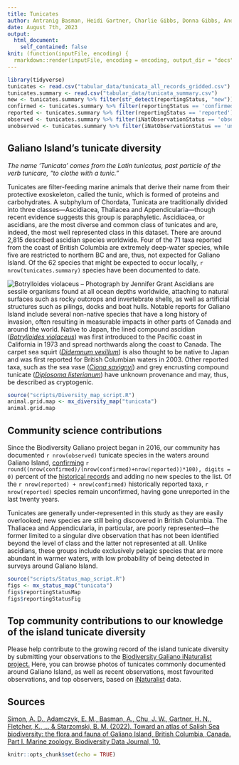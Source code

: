 ```yaml
---
title: Tunicates
author: Antranig Basman, Heidi Gartner, Charlie Gibbs, Donna Gibbs, Andy Lamb, Andrew Simon
date: August 7th, 2023
output: 
  html_document:
    self_contained: false
knit: (function(inputFile, encoding) {
  rmarkdown::render(inputFile, encoding = encoding, output_dir = "docs", output_options = list(copy_resources = TRUE)) })
---
```


```r
library(tidyverse)
tunicates <- read.csv("tabular_data/tunicata_all_records_gridded.csv")
tunicates.summary <- read.csv("tabular_data/tunicata_summary.csv")
new <- tunicates.summary %>% filter(str_detect(reportingStatus, "new")) 
confirmed <- tunicates.summary %>% filter(reportingStatus == 'confirmed') 
reported <- tunicates.summary %>% filter(reportingStatus == 'reported') 
observed <- tunicates.summary %>% filter(iNatObservationStatus == 'observed') 
unobserved <- tunicates.summary %>% filter(iNatObservationStatus == 'unobserved') 
```

## Galiano Island's tunicate diversity

*The name ‘Tunicata’ comes from the Latin tunicatus, past particle of the verb tunicare,
“to clothe with a tunic.”*

Tunicates are filter-feeding marine animals that derive their name from their protective exoskeleton, called the tunic, which is formed of proteins and carbohydrates. A subphylum of Chordata, Tunicata are traditionally divided into three classes—Ascidiacea, Thaliacea and Appendicularia—though recent evidence suggests this group is paraphyletic. Ascidiacea, or ascidians, are the most diverse and common class of tunicates and are, indeed, the most well represented class in this dataset. There are around 2,815 described ascidian species worldwide. Four of the 71 taxa reported from the coast of British Columbia are extremely deep-water species, while five are restricted to northern BC and are, thus, not expected for Galiano Island. Of the 62 species that might be expected to occur locally, `r nrow(tunicates.summary)` species have been documented to date.

![*Botrylloides violaceus* – Photograph by Jennifer Grant](media/Botrylloides_violaceus_Jennifer_Grant.jpg)
Ascidians are sessile organisms found at all ocean depths worldwide, attaching to natural surfaces such as rocky outcrops and invertebrate shells, as well as artificial structures such as pilings, docks and boat hulls. Notable reports for Galiano Island include several non-native species that have a long history of invasion, often resulting in measurable impacts in other parts of Canada and around the world. Native to Japan, the lined compound ascidian ([*Botrylloides violaceus*](#taxon:Botrylloides violaceus)) was first introduced to the Pacific coast in California in 1973 and spread northwards along the coast to Canada. The carpet sea squirt ([*Didemnum vexillum*](#taxon:Didemnum vexillum)) is also thought to be native to Japan and was first reported for British Columbian waters in 2003. Other reported taxa, such as the sea vase ([*Ciona savignyi*](#taxon:Ciona savignyi)) and grey encrusting compound tunicate ([*Diplosoma listerianum*](#taxon:Diplosoma listerianum)) have unknown provenance and may, thus, be described as cryptogenic.

```r
source("scripts/Diversity_map_script.R")
animal.grid.map <- mx_diversity_map("tunicata")
animal.grid.map
```

## Community science contributions

Since the Biodiversity Galiano project began in 2016, our community has documented `r nrow(observed)` tunicate species in the waters around Galiano Island, [confirming](#region:confirmed) `r round((nrow(confirmed)/(nrow(confirmed)+nrow(reported))*100), digits = 0)` percent of the [historical records](#region:historical) and adding no new species to the list. Of the `r nrow(reported) + nrow(confirmed)` historically reported taxa, `r nrow(reported)` species remain unconfirmed, having gone unreported in the last twenty years.

Tunicates are generally under-represented in this study as they are easily overlooked; new species are still being discovered in British Columbia. The Thaliacea and Appendicularia, in particular, are poorly represented—the former limited to a singular dive observation that has not been identified beyond the level of class and the latter not represented at all. Unlike ascidians, these groups include exclusively pelagic species that are more abundant in warmer waters, with low probability of being detected in surveys around Galiano Island.

```r
source("scripts/Status_map_script.R")
figs <- mx_status_map("tunicata")
figs$reportingStatusMap
figs$reportingStatusFig
```

## Top community contributions to our knowledge of the island tunicate diversity

Please help contribute to the growing record of the island tunicate diversity by submitting your observations to the [Biodiversity Galiano iNaturalist project.](http://inaturalist.org/projects/biodiversity-galiano-island) Here, you can browse photos of tunicates commonly documented around Galiano Island, as well as recent observations, most favourited observations, and top observers, based on [iNaturalist](http://inaturalist.org/) data.

<span class="mxcw-nonLeafletPane mxcw-paneName-TopContributions html-widget leaflet"></span>

## Sources

[Simon, A. D., Adamczyk, E. M., Basman, A., Chu, J. W., Gartner, H. N., Fletcher, K., ... & Starzomski, B. M. (2022). Toward an atlas of Salish Sea biodiversity: the flora and fauna of Galiano Island, British Columbia, Canada. Part I. Marine zoology. Biodiversity Data Journal, 10.](https://bdj.pensoft.net/article/76050/)

```r
knitr::opts_chunk$set(echo = TRUE)
```
